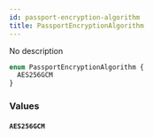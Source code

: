 ```yaml
---
id: passport-encryption-algorithm
title: PassportEncryptionAlgorithm
---
```



No description

```graphql
enum PassportEncryptionAlgorithm {
  AES256GCM
}
```


### Values

#### `AES256GCM` 






